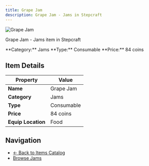 ```yaml
---
title: Grape Jam
description: Grape Jam - Jams in Stepcraft
---
```


<div className="flex items-start gap-6 mb-8">
  <div className="flex-shrink-0">
    <img src="/assets/resources/foraging/grape_jam.png" alt="Grape Jam" className="w-24 h-24 border rounded-lg" />
  </div>
  <div className="flex-1">
    <div className="space-y-2">
      <p className="text-lg text-muted-foreground">Grape Jam - Jams item in Stepcraft</p>
      <div className="flex flex-wrap gap-4 text-sm">
        <span className="px-2 py-1 bg-blue-100 dark:bg-blue-900 rounded-md">
          **Category:** Jams
        </span>
        <span className="px-2 py-1 bg-green-100 dark:bg-green-900 rounded-md">
          **Type:** Consumable
        </span>
        <span className="px-2 py-1 bg-yellow-100 dark:bg-yellow-900 rounded-md">
          **Price:** 84 coins
        </span>
      </div>
    </div>
  </div>
</div>

## Item Details

| Property | Value |
|----------|-------|
| **Name** | Grape Jam |
| **Category** | Jams |
| **Type** | Consumable |
| **Price** | 84 coins |
| **Equip Location** | Food |





## Navigation

- [← Back to Items Catalog](/docs/items)
- [Browse Jams](/docs/items#jams)
